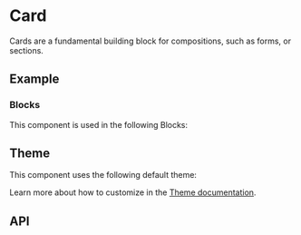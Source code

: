 
<Meta of={CardStories} />

# Card
Cards are a fundamental building block for compositions, such as forms, or sections.

## Example
<ToggleCanvas of={CardStories.Basic} storybook="components-layout-card--basic" />

### Blocks
This component is used in the following Blocks:

<Cards>
  <Card title="Billing" href="/blocks/administration/billing" />
  <Card title="Profile" href="/blocks/administration/profile" />
</Cards>

## Theme
This component uses the following default theme:

<ThemeRender theme={cardTheme} />

Learn more about how to customize in the [Theme documentation](/docs/theme/getting-started).

## API
<PropsTable name="Card" />
